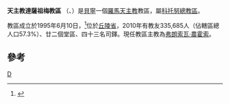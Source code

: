 {{NoteTA
| G1= 地名
}}

{{Infobox Roman Catholic diocese
|Roman Catholic Diocese of = 天主教達薩祖梅教區
|Latin name of diocese = Dioecesis Dassanus-Zumensis
|image =Benin - Diocesi di Dassa-Zoumé.png
|caption =教區範圍
|location = [[貝寧|貝寧]]
|territory =[[丘陵省_(貝寧)|丘陵省]]
|population =335,685
|rite = 拉丁禮
|patron =
|province =科托努
|established = 1995年
|cathedral = 富維耶聖母主教座堂
|co-cathedral =
|leadership = 主教
|website =
|教宗 =
|metropolitan =
|ordinary = 弗朗索瓦‧農霍索
|coadjutor bishop =
|auxiliary =
}}

'''天主教達薩祖梅教區''' （{{lang-la|Dioecesis Dassanus-Zumensis}}、{{lang-fr|Diocèse de Dassa-Zoumé}}）是[[貝寧|貝寧]]一個[[羅馬天主教|羅馬天主教]]教區，屬[[天主教科托努總教區|科托努總教區]]。

教區成立於1995年6月10日，<ref>{{Cite web |url=http://www.vatican.va/holy_father/john_paul_ii/apost_constitutions/documents/hf_jp-ii_apc_19950610_dassana-zumensis_lt.html |title=成立教區的宗座憲令 |access-date=2013-07-15 |archive-date=2014-05-18 |archive-url=https://web.archive.org/web/20140518002756/http://www.vatican.va/holy_father/john_paul_ii/apost_constitutions/documents/hf_jp-ii_apc_19950610_dassana-zumensis_lt.html |dead-url=no }}</ref>位於[[丘陵省_(貝寧)|丘陵省]]，2010年有教友335,685人（佔轄區總人口57.3%）、廿二個堂區、四十三名司鐸。現任教區主教為[[弗朗索瓦‧農霍索|弗朗索瓦‧農霍索]]。

==參考==
{{reflist}}
{{貝寧天主教教區}}

[[Category:貝寧天主教教區|D]]